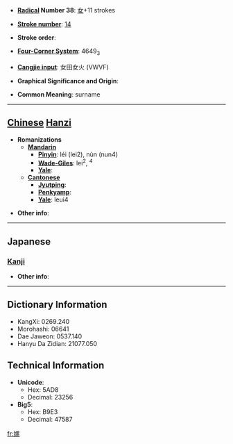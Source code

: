 * '''[[Wiktionary:Chinese radical index| Radical]] Number 38''': [[Wiktionary:Chinese radical index 女|女]]+11 strokes

* '''[[Wiktionary:Chinese total strokes index|Stroke number]]''': [[Wiktionary:Chinese total strokes index 14|14]]

* '''Stroke order''': 

* '''[[Wiktionary:Chinese four corner index|Four-Corner System]]''': 4649<sub>3</sub>

* '''[[Wiktionary:Chinese Cangjie index|Cangjie input]]''': 女田女火 (VWVF)

* '''Graphical Significance and Origin''': 

* '''Common Meaning''': surname

----

== [[Chinese]] [[Hanzi]] ==

* '''Romanizations'''
** '''[[Mandarin]]'''
*** '''[[Pinyin]]''': léi (lei2), nùn (nun4)
*** '''[[Wade-Giles]]''': lei<sup>2</sup>, <sup>4</sup>
*** '''[[Yale]]''': 
** '''[[Cantonese]]'''
*** '''[[Jyutping]]''':
*** '''[[Penkyamp]]''': 
*** '''[[Yale]]''': leui4

* '''Other info''': 

----

==Japanese==
===[[Kanji]]===
{{kanji|on readings=[[るい]] (rui), [[らい]] (rai), [[れ]] (re)
|kun readings=
}}

* '''Other info''':  

----

== Dictionary Information ==

* KangXi: 0269.240
* Morohashi: 06641
* Dae Jaweon: 0537.140
* Hanyu Da Zidian: 21077.050

== Technical Information ==

* '''Unicode''':
** Hex: 5AD8
** Decimal: 23256
* '''Big5''':
** Hex: B9E3
** Decimal: 47587

[[fr:嫘]]